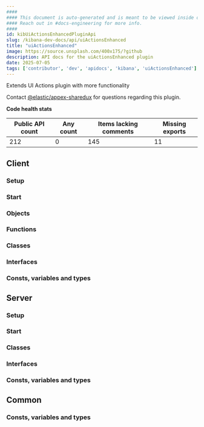 ```yaml
---
####
#### This document is auto-generated and is meant to be viewed inside our experimental, new docs system.
#### Reach out in #docs-engineering for more info.
####
id: kibUiActionsEnhancedPluginApi
slug: /kibana-dev-docs/api/uiActionsEnhanced
title: "uiActionsEnhanced"
image: https://source.unsplash.com/400x175/?github
description: API docs for the uiActionsEnhanced plugin
date: 2025-07-05
tags: ['contributor', 'dev', 'apidocs', 'kibana', 'uiActionsEnhanced']
---
```


Extends UI Actions plugin with more functionality

Contact [@elastic/appex-sharedux](https://github.com/orgs/elastic/teams/appex-sharedux) for questions regarding this plugin.

**Code health stats**

| Public API count  | Any count | Items lacking comments | Missing exports |
|-------------------|-----------|------------------------|-----------------|
| 212 | 0 | 145 | 11 |

## Client

### Setup
<DocDefinitionList data={[uiActionsEnhancedObj.client.setup]}/>

### Start
<DocDefinitionList data={[uiActionsEnhancedObj.client.start]}/>

### Objects
<DocDefinitionList data={uiActionsEnhancedObj.client.objects}/>

### Functions
<DocDefinitionList data={uiActionsEnhancedObj.client.functions}/>

### Classes
<DocDefinitionList data={uiActionsEnhancedObj.client.classes}/>

### Interfaces
<DocDefinitionList data={uiActionsEnhancedObj.client.interfaces}/>

### Consts, variables and types
<DocDefinitionList data={uiActionsEnhancedObj.client.misc}/>

## Server

### Setup
<DocDefinitionList data={[uiActionsEnhancedObj.server.setup]}/>

### Start
<DocDefinitionList data={[uiActionsEnhancedObj.server.start]}/>

### Classes
<DocDefinitionList data={uiActionsEnhancedObj.server.classes}/>

### Interfaces
<DocDefinitionList data={uiActionsEnhancedObj.server.interfaces}/>

### Consts, variables and types
<DocDefinitionList data={uiActionsEnhancedObj.server.misc}/>

## Common

### Consts, variables and types
<DocDefinitionList data={uiActionsEnhancedObj.common.misc}/>

